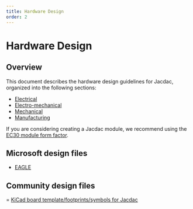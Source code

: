 ```yaml
---
title: Hardware Design
order: 2
---
```

# Hardware Design

## Overview
This document describes the hardware design guidelines for Jacdac, organized into the following sections:
- [Electrical](./electrical)
- [Electro-mechanical](./electro-mechanical)
- [Mechanical](./mechanical)
- [Manufacturing](./manufacturing)

If you are considering creating a Jacdac module, we recommend using the [EC30 module form factor](./ec30).

## Microsoft design files

- [EAGLE](https://github.com/microsoft/jacdac-ddk/tree/main/electronics/eagle)

## Community design files

= [KiCad board template/footprints/symbols for Jacdac](https://github.com/hardwaremonkey/jacdac)